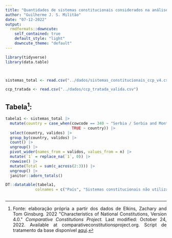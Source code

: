 ```yaml
---
title: "Quantidades de sistemas constitucionais considerados na análise, por país"
author: "Guilherme J. S. Militão"
date: "07-12-2022"
output:
  rmdformats::downcute:
    self_contained: true
    default_style: "light"
    downcute_theme: "default"
---
```

<style>
body {
text-align: justify}
</style>

```r

library(tidyverse)
library(data.table)



sistemas_total <- read.csv("../dados/sistemas_constitucionais_ccp_v4.csv")

ccp_tratada <- read.csv("../dados/ccp_tratada_valida.csv")

```

## Tabela[^1]:

[^1]: Fonte: elaboração própria a partir dos dados de Elkins, Zachary and Tom Ginsburg. 2022 \"Characteristics of National Constitutions, Version 4.0.\" *Comparative Constitutions Project.* Last modified: October 24, 2022. Available at comparativeconstitutionsproject.org.
Script de tratamento da base disponível [aqui](https://github.com/gmilitao/trabalho_emp_constitucionalismo/blob/master/R/tratamento_dados.R).  

```r

tabela1 <- sistemas_total |> 
  mutate(country = case_when(cowcode == 340 ~ "Serbia / Serbia and Montenegro / Yugoslavia",
                             TRUE ~ country)) |> 
  select(country, validos) |> 
  group_by(country, validos) |> 
  count() |> 
  ungroup() |> 
  pivot_wider(names_from = validos, values_from = n) |> 
  mutate(`1` = replace_na(`1`, 0)) |> 
  rowwise() |> 
  mutate(Total = sum(c_across(2:3))) |> 
  ungroup() |> 
  janitor::adorn_totals()

DT::datatable(tabela1, 
             colnames = c("País", "Sistemas constitucionais não utilizados", "Sistemas constitucionais utilizados", "Total"))



```


